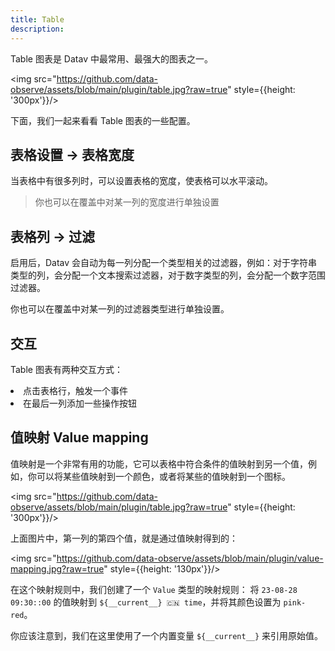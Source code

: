 ```yaml
---
title: Table
description:
---
```



Table 图表是 Datav 中最常用、最强大的图表之一。

<img src="https://github.com/data-observe/assets/blob/main/plugin/table.jpg?raw=true" style={{height: '300px'}}/>

下面，我们一起来看看 Table 图表的一些配置。

## 表格设置 -> 表格宽度

当表格中有很多列时，可以设置表格的宽度，使表格可以水平滚动。


> 你也可以在覆盖中对某一列的宽度进行单独设置

## 表格列 -> 过滤

启用后，Datav 会自动为每一列分配一个类型相关的过滤器，例如：对于字符串类型的列，会分配一个文本搜索过滤器，对于数字类型的列，会分配一个数字范围过滤器。

你也可以在覆盖中对某一列的过滤器类型进行单独设置。


## 交互

Table 图表有两种交互方式：

<TextList>
    <li>点击表格行，触发一个事件</li>
    <li>在最后一列添加一些操作按钮</li>
</TextList>


## 值映射 Value mapping 

值映射是一个非常有用的功能，它可以表格中符合条件的值映射到另一个值，例如，你可以将某些值映射到一个颜色，或者将某些的值映射到一个图标。


<img src="https://github.com/data-observe/assets/blob/main/plugin/table.jpg?raw=true" style={{height: '300px'}}/>

上面图片中，第一列的第四个值，就是通过值映射得到的：

<img src="https://github.com/data-observe/assets/blob/main/plugin/value-mapping.jpg?raw=true" style={{height: '130px'}}/>

在这个映射规则中，我们创建了一个 `Value` 类型的映射规则： 将 `23-08-28 09:30::00` 的值映射到 `${__current__} 🇨🇳 time`，并将其颜色设置为 `pink-red`。

你应该注意到，我们在这里使用了一个内置变量 `${__current__}` 来引用原始值。
